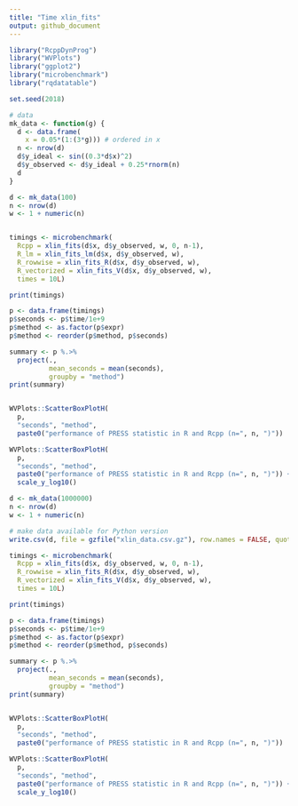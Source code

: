 ```yaml
---
title: "Time xlin_fits"
output: github_document
---
```


```r
library("RcppDynProg")
library("WVPlots")
library("ggplot2")
library("microbenchmark")
library("rqdatatable")

set.seed(2018)

# data
mk_data <- function(g) {
  d <- data.frame(
    x = 0.05*(1:(3*g))) # ordered in x
  n <- nrow(d)
  d$y_ideal <- sin((0.3*d$x)^2)
  d$y_observed <- d$y_ideal + 0.25*rnorm(n)
  d
}

d <- mk_data(100)
n <- nrow(d)
w <- 1 + numeric(n)


timings <- microbenchmark(
  Rcpp = xlin_fits(d$x, d$y_observed, w, 0, n-1),
  R_lm = xlin_fits_lm(d$x, d$y_observed, w),
  R_rowwise = xlin_fits_R(d$x, d$y_observed, w),
  R_vectorized = xlin_fits_V(d$x, d$y_observed, w),
  times = 10L)

print(timings)

p <- data.frame(timings)
p$seconds <- p$time/1e+9
p$method <- as.factor(p$expr)
p$method <- reorder(p$method, p$seconds)

summary <- p %.>%
  project(., 
          mean_seconds = mean(seconds),
          groupby = "method")
print(summary)


WVPlots::ScatterBoxPlotH(
  p, 
  "seconds", "method", 
  paste0("performance of PRESS statistic in R and Rcpp (n=", n, ")"))

WVPlots::ScatterBoxPlotH(
  p, 
  "seconds", "method", 
  paste0("performance of PRESS statistic in R and Rcpp (n=", n, ")")) + 
  scale_y_log10()

d <- mk_data(1000000)
n <- nrow(d)
w <- 1 + numeric(n)

# make data available for Python version
write.csv(d, file = gzfile("xlin_data.csv.gz"), row.names = FALSE, quote = FALSE)

timings <- microbenchmark(
  Rcpp = xlin_fits(d$x, d$y_observed, w, 0, n-1),
  R_rowwise = xlin_fits_R(d$x, d$y_observed, w),
  R_vectorized = xlin_fits_V(d$x, d$y_observed, w),
  times = 10L)

print(timings)

p <- data.frame(timings)
p$seconds <- p$time/1e+9
p$method <- as.factor(p$expr)
p$method <- reorder(p$method, p$seconds)

summary <- p %.>%
  project(., 
          mean_seconds = mean(seconds),
          groupby = "method")
print(summary)


WVPlots::ScatterBoxPlotH(
  p, 
  "seconds", "method", 
  paste0("performance of PRESS statistic in R and Rcpp (n=", n, ")"))

WVPlots::ScatterBoxPlotH(
  p, 
  "seconds", "method", 
  paste0("performance of PRESS statistic in R and Rcpp (n=", n, ")")) + 
  scale_y_log10()

```
